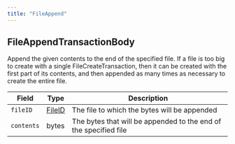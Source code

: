 ---
title: "FileAppend"
---


## FileAppendTransactionBody

‌Append the given contents to the end of the specified file. If a file is too big to create with a single FileCreateTransaction, then it can be created with the first part of its contents, and then appended as many times as necessary to create the entire file.

| Field      | Type                                                                                   | Description                                                      |
| ---------- | -------------------------------------------------------------------------------------- | ---------------------------------------------------------------- |
| `fileID`   | ​[FileID](/hedera/sdks-and-apis/hedera-api/basic-types/fileid)​ | The file to which the bytes will be appended                     |
| `contents` | ​bytes                                                                                 | The bytes that will be appended to the end of the specified file |
